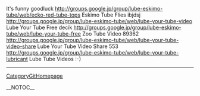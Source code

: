 It's funny goodluck http://groups.google.jp/group/lube-eskimo-tube/web/ecko-red-tube-tops Eskimo Tube Flies  ibjdsj http://groups.google.jp/group/lube-eskimo-tube/web/lube-your-tube-video Lube Your Tube Free  decik http://groups.google.jp/group/lube-eskimo-tube/web/lube-your-tube-free Zoo Tube Video  89362 http://groups.google.jp/group/lube-eskimo-tube/web/lube-your-tube-video-share Lube Your Tube Video Share  553 http://groups.google.jp/group/lube-eskimo-tube/web/lube-your-tube-lubricant Lube Tube Videos  :-)
----
[[CategoryGitHomepage]]

__NOTOC__